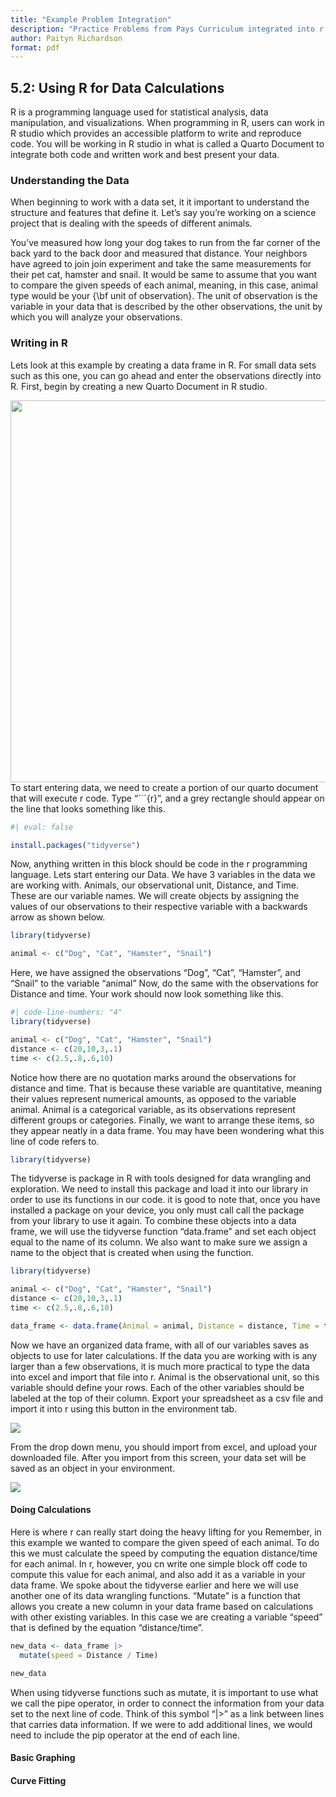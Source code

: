 ```yaml
---
title: "Example Problem Integration"
description: "Practice Problems from Pays Curriculum integrated into r use"
author: Paityn Richardson
format: pdf
---
```


## 5.2: Using R for Data Calculations

R is a programming language used for statistical analysis, data manipulation, and visualizations. When programming in R, users can work in R studio which provides an accessible platform to write and reproduce code. You will be working in R studio in what is called a Quarto Document to integrate both code and written work and best present your data.

### Understanding the Data

When beginning to work with a data set, it it important to understand the structure and features that define it. Let's say you're working on a science project that is dealing with the speeds of different animals.

You've measured how long your dog takes to run from the far corner of the back yard to the back door and measured that distance. Your neighbors have agreed to join join experiment and take the same measurements for their pet cat, hamster and snail. It would be same to assume that you want to compare the given speeds of each animal, meaning, in this case, animal type would be your {\\bf unit of observation}. The unit of observation is the variable in your data that is described by the other observations, the unit by which you will analyze your observations.

### Writing in R

Lets look at this example by creating a data frame in R. For small data sets such as this one, you can go ahead and enter the observations directly into R. First, begin by creating a new Quarto Document in R studio.

![](images/Screen%20Shot%202025-05-21%20at%209.26.47%20PM.png){width="611"} To start entering data, we need to create a portion of our quarto document that will execute r code. Type "\`\`\`{r}", and a grey rectangle should appear on the line that looks something like this.

```r
#| eval: false

install.packages("tidyverse")
```

Now, anything written in this block should be code in the r programming language. Lets start entering our Data. We have 3 variables in the data we are working with. Animals, our observational unit, Distance, and Time. These are our variable names. We will create objects by assigning the values of our observations to their respective variable with a backwards arrow as shown below.

```r

library(tidyverse)

animal <- c("Dog", "Cat", "Hamster", "Snail")

```

Here, we have assigned the observations "Dog", "Cat", "Hamster", and "Snail" to the variable "animal" Now, do the same with the observations for Distance and time. Your work should now look something like this.

```r
#| code-line-numbers: "4"
library(tidyverse)

animal <- c("Dog", "Cat", "Hamster", "Snail")
distance <- c(20,10,3,.1)
time <- c(2.5,.8,.6,10)

```

Notice how there are no quotation marks around the observations for distance and time. That is because these variable are quantitative, meaning their values represent numerical amounts, as opposed to the variable animal. Animal is a categorical variable, as its observations represent different groups or categories. Finally, we want to arrange these items, so they appear neatly in a data frame. You may have been wondering what this line of code refers to.

```r

library(tidyverse)
```

The tidyverse is package in R with tools designed for data wrangling and exploration. We need to install this package and load it into our library in order to use its functions in our code. it is good to note that, once you have installed a package on your device, you only must call call the package from your library to use it again. To combine these objects into a data frame, we will use the tidyverse function "data.frame" and set each object equal to the name of its column. We also want to make sure we assign a name to the object that is created when using the function.

```r

library(tidyverse)

animal <- c("Dog", "Cat", "Hamster", "Snail")
distance <- c(20,10,3,.1)
time <- c(2.5,.8,.6,10)

data_frame <- data.frame(Animal = animal, Distance = distance, Time = time)


```

Now we have an organized data frame, with all of our variables saves as objects to use for later calculations. If the data you are working with is any larger than a few observations, it is much more practical to type the data into excel and import that file into r. Animal is the observational unit, so this variable should define your rows. Each of the other variables should be labeled at the top of their column. Export your spreadsheet as a csv file and import it into r using this button in the environment tab.

![](images/Screen%20Shot%202025-05-22%20at%207.32.32%20AM.png)

From the drop down menu, you should import from excel, and upload your downloaded file. After you import from this screen, your data set will be saved as an object in your environment.

![](images/Screen Shot 2025-05-22 at 7.37.56 AM.png)

#### Doing Calculations

Here is where r can really start doing the heavy lifting for you Remember, in this example we wanted to compare the given speed of each animal. To do this we must calculate the speed by computing the equation distance/time for each animal. In r, however, you cn write one simple block off code to compute this value for each animal, and also add it as a variable in your data frame. We spoke about the tidyverse earlier and here we will use another one of its data wrangling functions. "Mutate" is a function that allows you create a new column in your data frame based on calculations with other existing variables. In this case we are creating a variable "speed" that is defined by the equation "distance/time". 

```r

new_data <- data_frame |>
  mutate(speed = Distance / Time)

new_data
```

When using tidyverse functions such as mutate, it is important to use what we call the pipe operator, in order to connect the information from your data set to the next line of code. Think of this symbol "|>" as a link between lines that carries data information. If we were to add additional lines, we would need to include the pip operator at the end of each line. 

#### Basic Graphing

#### Curve Fitting
